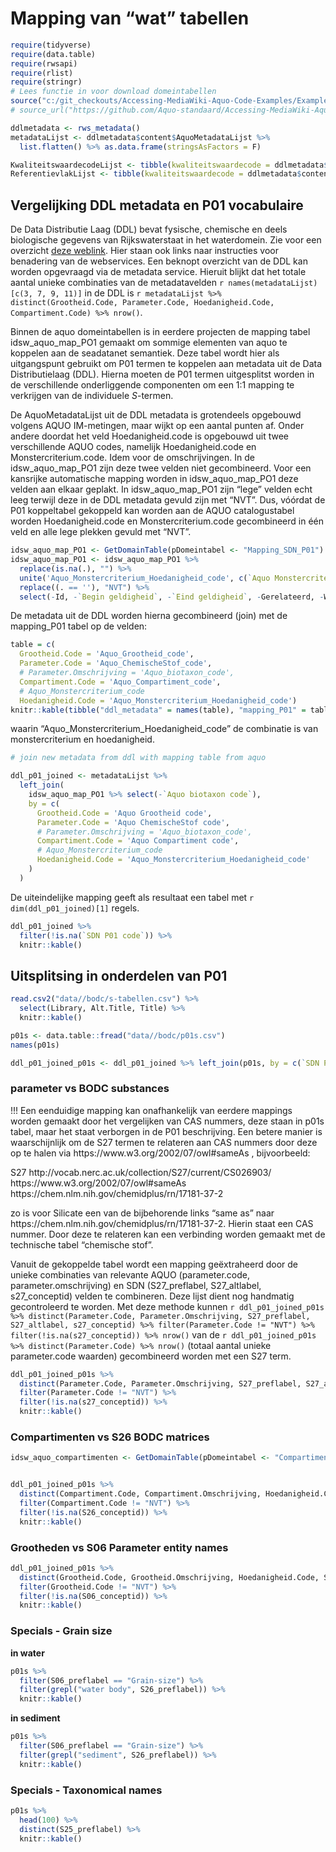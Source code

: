 # Mapping van "wat" tabellen



```r
require(tidyverse)
require(data.table)
require(rwsapi)
require(rlist)
require(stringr)
# Lees functie in voor download domeintabellen
source("c:/git_checkouts/Accessing-MediaWiki-Aquo-Code-Examples/ExampleCodeRStudio/GetDomainTable.R")
# source_url("https://github.com/Aquo-standaard/Accessing-MediaWiki-Aquo-Code-Examples/blob/main/ExampleCodeRStudio/GetDomainTable.R")

ddlmetadata <- rws_metadata() 
metadataLijst <- ddlmetadata$content$AquoMetadataLijst %>%
  list.flatten() %>% as.data.frame(stringsAsFactors = F)

KwaliteitswaardecodeLijst <- tibble(kwaliteitswaardecode = ddlmetadata$content$KwaliteitswaardecodeLijst)
ReferentievlakLijst <- tibble(kwaliteitswaardecode = ddlmetadata$content$ReferentievlakLijst)

```


## Vergelijking DDL metadata en P01 vocabulaire

De Data Distributie Laag (DDL) bevat fysische, chemische en deels biologische gegevens van Rijkswaterstaat in het waterdomein. Zie voor een overzicht [deze weblink](https://rijkswaterstaatdata.nl/waterdata/). Hier staan ook links naar instructies voor benadering van de webservices. Een beknopt overzicht van de DDL kan worden opgevraagd via de metadata service. Hieruit blijkt dat het totale aantal unieke combinaties van de metadatavelden `r names(metadataLijst)[c(3, 7, 9, 11)]` in de DDL is `r metadataLijst %>% distinct(Grootheid.Code, Parameter.Code, Hoedanigheid.Code, Compartiment.Code) %>% nrow()`. 

Binnen de aquo domeintabellen is in eerdere projecten de mapping tabel idsw_aquo_map_PO1 gemaakt om sommige elementen van aquo te koppelen aan de seadatanet semantiek. Deze tabel wordt hier als uitgangspunt gebruikt om P01 termen te koppelen aan metadata uit de Data Distributielaag (DDL). Hierna moeten de P01 termen uitgesplitst worden in de verschillende onderliggende componenten om een 1:1 mapping te verkrijgen van de individuele *S*-termen.

De AquoMetadataLijst uit de DDL metadata is grotendeels opgebouwd volgens AQUO IM-metingen, maar wijkt op een aantal punten af. Onder andere doordat het veld Hoedanigheid.code is opgebouwd uit twee verschillende AQUO codes, namelijk Hoedanigheid.code en Monstercriterium.code. Idem voor de omschrijvingen. In de idsw_aquo_map_PO1 zijn deze twee velden niet gecombineerd. Voor een kansrijke automatische mapping worden in idsw_aquo_map_PO1 deze velden aan elkaar geplakt. In idsw_aquo_map_PO1 zijn "lege" velden echt leeg terwijl deze in de DDL metadata gevuld zijn met "NVT". Dus, vóórdat de P01 koppeltabel gekoppeld kan worden aan de AQUO catalogustabel worden Hoedanigheid.code en Monstercriterium.code gecombineerd in één veld en alle lege plekken gevuld met "NVT". 

```r
idsw_aquo_map_PO1 <- GetDomainTable(pDomeintabel <- "Mapping_SDN_P01")
idsw_aquo_map_PO1 <- idsw_aquo_map_PO1 %>%
  replace(is.na(.), "") %>%
  unite('Aquo_Monstercriterium_Hoedanigheid_code', c(`Aquo Monstercriterium code`, `Aquo Hoedanigheid code`), sep = "") %>%
  replace((. == ''), "NVT") %>%
  select(-Id, -`Begin geldigheid`, -`Eind geldigheid`, -Gerelateerd, -Wijzigingsnummer, -Guid)
```

De metadata uit de DDL worden hierna gecombineerd (join) met de mapping_P01 tabel op de velden:


```r
table = c(
  Grootheid.Code = 'Aquo_Grootheid_code',
  Parameter.Code = 'Aquo_ChemischeStof_code',
  # Parameter.Omschrijving = 'Aquo_biotaxon_code',
  Compartiment.Code = 'Aquo_Compartiment_code',
  # Aquo_Monstercriterium_code
  Hoedanigheid.Code = 'Aquo_Monstercriterium_Hoedanigheid_code')
knitr::kable(tibble("ddl_metadata" = names(table), "mapping_P01" = table), caption = "Veldnamen die gecombineerd worden in de ddl_metadata de gemodificeerde mapping_P01 tabel. Hierbij zijn de velden monstercriterium en hoedanigheid gecombineerd in een veld Aquo_Monstercriterium_Hoedanighed_code")
```


waarin "Aquo_Monstercriterium_Hoedanigheid_code" de combinatie is van monstercriterium en hoedanigheid. 



```r

# join new metadata from ddl with mapping table from aquo

ddl_p01_joined <- metadataLijst %>% 
  left_join(
    idsw_aquo_map_PO1 %>% select(-`Aquo biotaxon code`), 
    by = c(
      Grootheid.Code = 'Aquo Grootheid code',
      Parameter.Code = 'Aquo ChemischeStof code',
      # Parameter.Omschrijving = 'Aquo_biotaxon_code',
      Compartiment.Code = 'Aquo Compartiment code',
      # Aquo_Monstercriterium_code
      Hoedanigheid.Code = 'Aquo_Monstercriterium_Hoedanigheid_code'
    )
  )

```


De uiteindelijke mapping geeft als resultaat een tabel met `r dim(ddl_p01_joined)[1]  ` regels. 

```r
ddl_p01_joined %>%
  filter(!is.na(`SDN P01 code`)) %>%
  knitr::kable()
```


## Uitsplitsing in onderdelen van P01

```r
read.csv2("data//bodc/s-tabellen.csv") %>%
  select(Library, Alt.Title, Title) %>%
  knitr::kable()

```



```r
p01s <- data.table::fread("data//bodc/p01s.csv")
names(p01s)

ddl_p01_joined_p01s <- ddl_p01_joined %>% left_join(p01s, by = c(`SDN P01 code`= "P01_conceptid"))

```

### parameter vs BODC substances

!!! Een eenduidige mapping kan onafhankelijk van eerdere mappings worden gemaakt door het vergelijken van CAS nummers, deze staan in p01s tabel, maar het staat verborgen in de P01 beschrijving. Een betere manier is waarschijnlijk om de S27 termen te relateren aan CAS nummers door deze op te halen via https://www.w3.org/2002/07/owl#sameAs , bijvoorbeeld:

S27 http://vocab.nerc.ac.uk/collection/S27/current/CS026903/ 
https://www.w3.org/2002/07/owl#sameAs
https://chem.nlm.nih.gov/chemidplus/rn/17181-37-2

zo is voor Silicate een van de bijbehorende links "same as" naar https://chem.nlm.nih.gov/chemidplus/rn/17181-37-2. Hierin staat een CAS nummer. Door deze te relateren kan een verbinding worden gemaakt met de technische tabel "chemische stof". 






Vanuit de gekoppelde tabel wordt een mapping geëxtraheerd door de unieke combinaties van relevante AQUO (parameter.code, parameter.omschrijving) en SDN (S27_preflabel, S27_altlabel, s27_conceptid) velden te combineren. Deze lijst dient nog handmatig gecontroleerd te worden. Met deze methode kunnen `r ddl_p01_joined_p01s %>% distinct(Parameter.Code, Parameter.Omschrijving, S27_preflabel, S27_altlabel, s27_conceptid) %>% filter(Parameter.Code != "NVT") %>% filter(!is.na(s27_conceptid)) %>% nrow()` van de `r ddl_p01_joined_p01s %>% distinct(Parameter.Code) %>% nrow()` (totaal aantal unieke parameter.code waarden) gecombineerd worden met een S27 term.

```r


ddl_p01_joined_p01s %>% 
  distinct(Parameter.Code, Parameter.Omschrijving, S27_preflabel, S27_altlabel, s27_conceptid) %>%
  filter(Parameter.Code != "NVT") %>% 
  filter(!is.na(s27_conceptid)) %>%
  knitr::kable()
```




### Compartimenten vs S26	BODC matrices

```r

idsw_aquo_compartimenten <- GetDomainTable(pDomeintabel <- "Compartiment")


ddl_p01_joined_p01s %>% 
  distinct(Compartiment.Code, Compartiment.Omschrijving, Hoedanigheid.Code, S26_preflabel, S26_conceptid) %>%
  filter(Compartiment.Code != "NVT") %>% 
  filter(!is.na(S26_conceptid)) %>%
  knitr::kable()
```


### Grootheden vs S06	Parameter entity names



```r

ddl_p01_joined_p01s %>% 
  distinct(Grootheid.Code, Grootheid.Omschrijving, Hoedanigheid.Code, S06_preflabel, S06_conceptid) %>%
  filter(Grootheid.Code != "NVT") %>% 
  filter(!is.na(S06_conceptid)) %>%
  knitr::kable()
```



### Specials - Grain size

**in water**

```r
p01s %>% 
  filter(S06_preflabel == "Grain-size") %>%
  filter(grepl("water body", S26_preflabel)) %>%
  knitr::kable()
```




**in sediment**

```r
p01s %>% 
  filter(S06_preflabel == "Grain-size") %>%
  filter(grepl("sediment", S26_preflabel)) %>%
  knitr::kable()
```



### Specials - Taxonomical names

```r
p01s %>% 
  head(100) %>%
  distinct(S25_preflabel) %>%
  knitr::kable()
```







